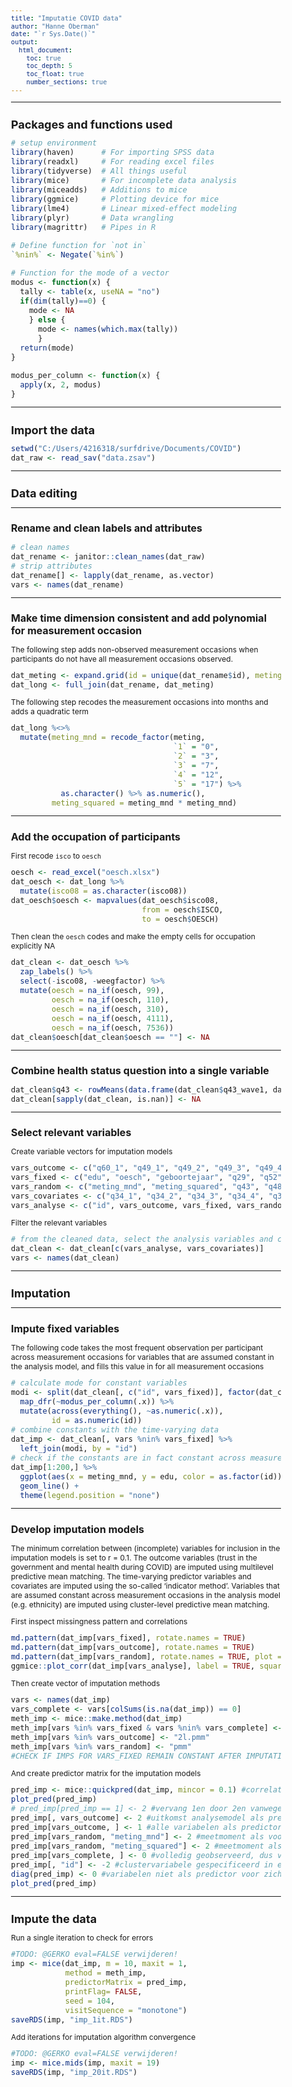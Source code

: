 ```yaml
---
title: "Imputatie COVID data"
author: "Hanne Oberman"
date: "`r Sys.Date()`"
output: 
  html_document:
    toc: true
    toc_depth: 5
    toc_float: true
    number_sections: true
---
```


<style type="text/css">

body{ /* Normal  */
      font-size: 12px;
  }
td {  /* Table  */
  font-size: 12px;
}
h1.title {
  font-size: 20px;
  color: DarkBlue;
}
h1 { /* Header 1 */
  font-size: 18px;
}
h2 { /* Header 2 */
    font-size: 16px;
}
h3 { /* Header 3 */
  font-size: 14px;
}
code.r{ /* Code block */
    font-size: 12px;
}
pre { /* Code block - determines code spacing between lines */
    font-size: 12px;
}
</style>

---

# Packages and functions used
```r
# setup environment
library(haven)      # For importing SPSS data
library(readxl)     # For reading excel files
library(tidyverse)  # All things useful
library(mice)       # For incomplete data analysis
library(miceadds)   # Additions to mice
library(ggmice)     # Plotting device for mice
library(lme4)       # Linear mixed-effect modeling
library(plyr)       # Data wrangling
library(magrittr)   # Pipes in R

# Define function for `not in`
`%nin%` <- Negate(`%in%`)

# Function for the mode of a vector
modus <- function(x) {
  tally <- table(x, useNA = "no")
  if(dim(tally)==0) {
    mode <- NA
    } else {
      mode <- names(which.max(tally))
      }
  return(mode)
}

modus_per_column <- function(x) {
  apply(x, 2, modus)
}
```

---

# Import the data
```r
setwd("C:/Users/4216318/surfdrive/Documents/COVID")
dat_raw <- read_sav("data.zsav")
```

---

# Data editing

---

## Rename and clean labels and attributes
```r
# clean names
dat_rename <- janitor::clean_names(dat_raw) 
# strip attributes
dat_rename[] <- lapply(dat_rename, as.vector)
vars <- names(dat_rename)
```

---

## Make time dimension consistent and add polynomial for measurement occasion
The following step adds non-observed measurement occasions when participants do not have all measurement occasions observed. 
```r
dat_meting <- expand.grid(id = unique(dat_rename$id), meting = 1:5)
dat_long <- full_join(dat_rename, dat_meting)
```

The following step recodes the measurement occasions into months and adds a quadratic term 
```r
dat_long %<>%
  mutate(meting_mnd = recode_factor(meting, 
                                    `1` = "0", 
                                    `2` = "3", 
                                    `3` = "7", 
                                    `4` = "12", 
                                    `5` = "17") %>% 
           as.character() %>% as.numeric(),
         meting_squared = meting_mnd * meting_mnd)
```

---

## Add the occupation of participants

First recode `isco` to `oesch`
```r
oesch <- read_excel("oesch.xlsx")
dat_oesch <- dat_long %>% 
  mutate(isco08 = as.character(isco08))
dat_oesch$oesch <- mapvalues(dat_oesch$isco08, 
                             from = oesch$ISCO, 
                             to = oesch$OESCH)
```

Then clean the `oesch` codes and make the empty cells for occupation explicitly NA
```r
dat_clean <- dat_oesch %>% 
  zap_labels() %>% 
  select(-isco08, -weegfactor) %>% 
  mutate(oesch = na_if(oesch, 99),
         oesch = na_if(oesch, 110),
         oesch = na_if(oesch, 310),
         oesch = na_if(oesch, 4111),
         oesch = na_if(oesch, 7536))
dat_clean$oesch[dat_clean$oesch == ""] <- NA
```

---

## Combine health status question into a single variable
```r
dat_clean$q43 <- rowMeans(data.frame(dat_clean$q43_wave1, dat_clean$q43_wave2tot5), na.rm = TRUE)
dat_clean[sapply(dat_clean, is.nan)] <- NA
```

---

## Select relevant variables

Create variable vectors for imputation models
```r
vars_outcome <- c("q60_1", "q49_1", "q49_2", "q49_3", "q49_4", "q49_5", "q49_6")
vars_fixed <- c("edu", "oesch", "geboortejaar", "q29", "q52", "q53", "q54", "sekse", "etn_herkomst")
vars_random <- c("meting_mnd", "meting_squared", "q43", "q48_1", "q48_9", "q48_10", "q48_11", "q48_12", "q47_1", "q47_2", "q47_3", "q33_1", "q33_2", "q33_3", "q33_4", "q33_5", "q33_6")
vars_covariates <- c("q34_1", "q34_2", "q34_3", "q34_4", "q34_5", "q38_1", "q38_2", "q38_3", "q38_4", "q31_1", "q31_2", "q31_3", "q31_4", "q31_5", "q31_6", "q31_7", "q59", "q60_2", "q60_3", "q60_4", "q60_8", "q60_10", "q60_12")
vars_analyse <- c("id", vars_outcome, vars_fixed, vars_random)
```

Filter the relevant variables
```r
# from the cleaned data, select the analysis variables and covariates
dat_clean <- dat_clean[c(vars_analyse, vars_covariates)]
vars <- names(dat_clean)
```

---

# Imputation

---

## Impute fixed variables
The following code takes the most frequent observation per participant across measurement occasions for variables that are assumed constant in the analysis model, and fills this value in for all measurement occasions 
```r
# calculate mode for constant variables
modi <- split(dat_clean[, c("id", vars_fixed)], factor(dat_clean$id)) %>% 
  map_dfr(~modus_per_column(.x)) %>% 
  mutate(across(everything(), ~as.numeric(.x)),
         id = as.numeric(id))
# combine constants with the time-varying data
dat_imp <- dat_clean[, vars %nin% vars_fixed] %>% 
  left_join(modi, by = "id")
# check if the constants are in fact constant across measurements
dat_imp[1:200,] %>% 
  ggplot(aes(x = meting_mnd, y = edu, color = as.factor(id))) +
  geom_line() +
  theme(legend.position = "none")
```

---

## Develop imputation models
The minimum correlation between (incomplete) variables for inclusion in the imputation models is set to r = 0.1. The outcome variables (trust in the government and mental health during COVID) are imputed using multilevel predictive mean matching. The time-varying predictor variables and covariates are imputed using the so-called 'indicator method'. Variables that are assumed constant across measurement occasions in the analysis model (e.g. ethnicity) are imputed using cluster-level predictive mean matching.

First inspect missingness pattern and correlations
```r
md.pattern(dat_imp[vars_fixed], rotate.names = TRUE)
md.pattern(dat_imp[vars_outcome], rotate.names = TRUE)
md.pattern(dat_imp[vars_random], rotate.names = TRUE, plot = FALSE)
ggmice::plot_corr(dat_imp[vars_analyse], label = TRUE, square = FALSE, rotate = TRUE)
```

Then create vector of imputation methods
```r
vars <- names(dat_imp)
vars_complete <- vars[colSums(is.na(dat_imp)) == 0]
meth_imp <- mice::make.method(dat_imp)
meth_imp[vars %in% vars_fixed & vars %nin% vars_complete] <- "2lonly.pmm" #constante variablen
meth_imp[vars %in% vars_outcome] <- "2l.pmm"
meth_imp[vars %in% vars_random] <- "pmm"
#CHECK IF IMPS FOR VARS_FIXED REMAIN CONSTANT AFTER IMPUTATION. ELSE USE MODE AFTER IMP
```

And create predictor matrix for the imputation models
```r
pred_imp <- mice::quickpred(dat_imp, mincor = 0.1) #correlaties r >= 0.06
plot_pred(pred_imp)
# pred_imp[pred_imp == 1] <- 2 #vervang 1en door 2en vanwege conventies multilevelmodellen mice
pred_imp[, vars_outcome] <- 2 #uitkomst analysemodel als predictor voor alle variabelen
pred_imp[vars_outcome, ] <- 1 #alle variabelen als predictor voor uitkomst analysemodel
pred_imp[vars_random, "meting_mnd"] <- 2 #meetmoment als voorspeller voor varierende variabelen
pred_imp[vars_random, "meting_squared"] <- 2 #meetmoment als voorspeller voor varierende variabelen
pred_imp[vars_complete, ] <- 0 #volledig geobserveerd, dus verwijderen
pred_imp[, "id"] <- -2 #clustervariabele gespecificeerd in elk model
diag(pred_imp) <- 0 #variabelen niet als predictor voor zichzelf
plot_pred(pred_imp)
```

---

# Impute the data

Run a single iteration to check for errors
```r
#TODO: @GERKO eval=FALSE verwijderen!
imp <- mice(dat_imp, m = 10, maxit = 1, 
            method = meth_imp, 
            predictorMatrix = pred_imp, 
            printFlag= FALSE, 
            seed = 104,
            visitSequence = "monotone")
saveRDS(imp, "imp_1it.RDS")
```

Add iterations for imputation algorithm convergence
```r
#TODO: @GERKO eval=FALSE verwijderen!
imp <- mice.mids(imp, maxit = 19)
saveRDS(imp, "imp_20it.RDS")
```
















